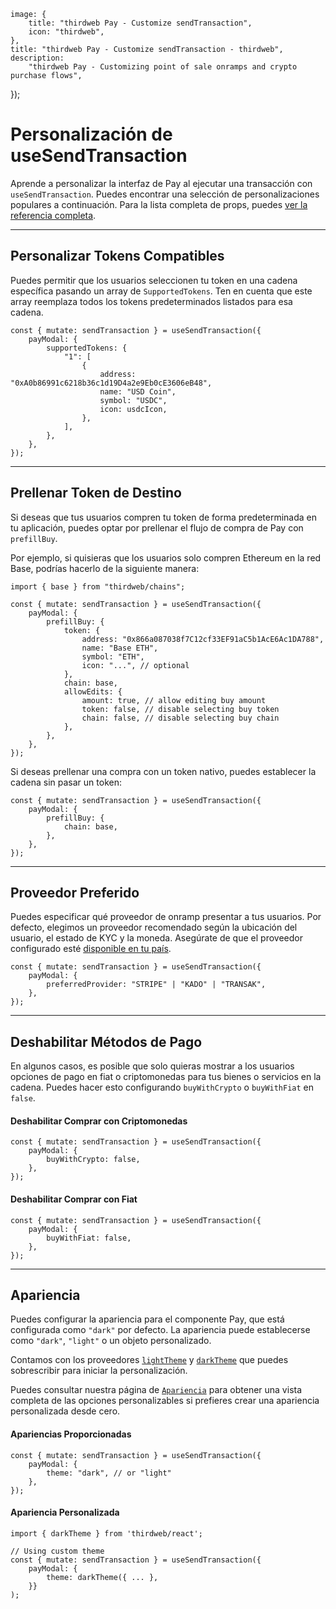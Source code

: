 	image: {
		title: "thirdweb Pay - Customize sendTransaction",
		icon: "thirdweb",
	},
	title: "thirdweb Pay - Customize sendTransaction - thirdweb",
	description:
		"thirdweb Pay - Customizing point of sale onramps and crypto purchase flows",
});

# Personalización de useSendTransaction

Aprende a personalizar la interfaz de Pay al ejecutar una transacción con `useSendTransaction`. Puedes encontrar una selección de personalizaciones populares a continuación. Para la lista completa de props, puedes [ver la referencia completa](/references/typescript/v5/SendTransactionConfig).

---

## Personalizar Tokens Compatibles

Puedes permitir que los usuarios seleccionen tu token en una cadena específica pasando un array de `SupportedTokens`. Ten en cuenta que este array reemplaza todos los tokens predeterminados listados para esa cadena.

```tsx
const { mutate: sendTransaction } = useSendTransaction({
	payModal: {
		supportedTokens: {
			"1": [
				{
					address: "0xA0b86991c6218b36c1d19D4a2e9Eb0cE3606eB48",
					name: "USD Coin",
					symbol: "USDC",
					icon: usdcIcon,
				},
			],
		},
	},
});
```

---

## Prellenar Token de Destino

Si deseas que tus usuarios compren tu token de forma predeterminada en tu aplicación, puedes optar por prellenar el flujo de compra de Pay con `prefillBuy`.

Por ejemplo, si quisieras que los usuarios solo compren Ethereum en la red Base, podrías hacerlo de la siguiente manera:

```tsx
import { base } from "thirdweb/chains";

const { mutate: sendTransaction } = useSendTransaction({
	payModal: {
		prefillBuy: {
			token: {
				address: "0x866a087038f7C12cf33EF91aC5b1AcE6Ac1DA788",
				name: "Base ETH",
				symbol: "ETH",
				icon: "...", // optional
			},
			chain: base,
			allowEdits: {
				amount: true, // allow editing buy amount
				token: false, // disable selecting buy token
				chain: false, // disable selecting buy chain
			},
		},
	},
});
```

Si deseas prellenar una compra con un token nativo, puedes establecer la cadena sin pasar un token:

```tsx
const { mutate: sendTransaction } = useSendTransaction({
	payModal: {
		prefillBuy: {
			chain: base,
		},
	},
});
```

---

## Proveedor Preferido

Puedes especificar qué proveedor de onramp presentar a tus usuarios. Por defecto, elegimos un proveedor recomendado según la ubicación del usuario, el estado de KYC y la moneda. Asegúrate de que el proveedor configurado esté [disponible en tu país](../onramp-providers).

```tsx
const { mutate: sendTransaction } = useSendTransaction({
	payModal: {
		preferredProvider: "STRIPE" | "KADO" | "TRANSAK",
	},
});
```

---

## Deshabilitar Métodos de Pago

En algunos casos, es posible que solo quieras mostrar a los usuarios opciones de pago en fiat o criptomonedas para tus bienes o servicios en la cadena. Puedes hacer esto configurando `buyWithCrypto` o `buyWithFiat` en `false`.

#### Deshabilitar Comprar con Criptomonedas

```tsx
const { mutate: sendTransaction } = useSendTransaction({
	payModal: {
		buyWithCrypto: false,
	},
});
```

#### Deshabilitar Comprar con Fiat

```tsx
const { mutate: sendTransaction } = useSendTransaction({
	payModal: {
		buyWithFiat: false,
	},
});
```

---

## Apariencia

Puedes configurar la apariencia para el componente Pay, que está configurada como `"dark"` por defecto. La apariencia puede establecerse como `"dark"`, `"light"` o un objeto personalizado.

Contamos con los proveedores [`lightTheme`](/references/typescript/v5/lightTheme) y [`darkTheme`](/references/typescript/v5/darkTheme) que puedes sobrescribir para iniciar la personalización.

Puedes consultar nuestra página de [`Apariencia`](/references/typescript/v5/Theme) para obtener una vista completa de las opciones personalizables si prefieres crear una apariencia personalizada desde cero.

#### Apariencias Proporcionadas

```tsx
const { mutate: sendTransaction } = useSendTransaction({
	payModal: {
		theme: "dark", // or "light"
	},
});
```

#### Apariencia Personalizada

```tsx
import { darkTheme } from 'thirdweb/react';

// Using custom theme
const { mutate: sendTransaction } = useSendTransaction({
	payModal: {
		theme: darkTheme({ ... },
	}}
);
```
